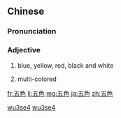 ==Chinese==
{{zh-forms}}

===Pronunciation===
{{zh-pron
|m=wǔsè
|c=ng5 sik1
|mn=xm,zz,tw:ngó͘-sek/qz:gó͘-siak
|cat=a
}}

===Adjective===
{{zh-adj}}

# {{lb|zh|archaic}} blue, yellow, red, black and white
# {{lb|zh|literary}} multi-colored

[[Category:Mandarin archaic terms|wu3se4]]
[[Category:Mandarin literary terms|wu3se4]]

[[fr:五色]]
[[li:五色]]
[[mg:五色]]
[[ja:五色]]
[[zh:五色]]